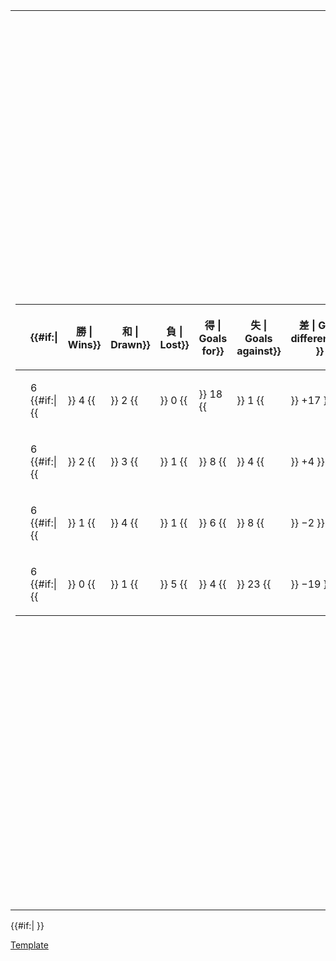 {|
|-
|<!-- GROUP STANDINGS TABLE-->
{| class="wikitable" style="text-align: center; font-size: 100%;"
|-
!width=165|{{tnavbar-header|球隊|2014年國際足協世界盃外圍賽 – 中北美洲及加勒比海區第二圈D組}}
!width=25|{{Tooltip| 賽 | Played}}
{{#if:{{{expanded|}}}|
!width=25{{!}}{{Tooltip| 勝 | Wins}}
!width=25{{!}}{{Tooltip| 和 | Drawn}}
!width=25{{!}}{{Tooltip| 負 | Lost}}
!width=25{{!}}{{Tooltip| 得 | Goals for}}
!width=25{{!}}{{Tooltip| 失 | Goals against}}
!width=25{{!}}{{Tooltip| 差 | Goal difference}}
}}
!width=25|{{Tooltip | 分 | Points}}
|- bgcolor=#ccffcc
|style="text-align:left;"|{{fb|CAN}}
|6 {{#if:{{{expanded|}}}|{{!!}} 4 {{!!}} 2 {{!!}} 0 {{!!}} 18 {{!!}} 1 {{!!}} +17 }}||'''14'''
|- 
|style="text-align:left;"|{{fb|PUR}}
|6 {{#if:{{{expanded|}}}|{{!!}} 2 {{!!}} 3 {{!!}} 1 {{!!}} 8 {{!!}} 4 {{!!}} +4 }}||'''9'''
|- 
|style="text-align:left;"|{{fb|SKN}}
|6 {{#if:{{{expanded|}}}|{{!!}} 1 {{!!}} 4 {{!!}} 1 {{!!}} 6 {{!!}} 8 {{!!}} −2 }}||'''7'''
|- 
|style="text-align:left;"|{{fb|LCA}}
|6 {{#if:{{{expanded|}}}|{{!!}} 0 {{!!}} 1 {{!!}} 5 {{!!}} 4 {{!!}} 23 {{!!}} −19 }}||'''1'''
|}
|<!-- FIXTURES TABLE -->
{{#if:{{{fixtures|}}}|
{{{!}} class="wikitable" style="text-align:center; font-size:100%;"
{{!}}-
!width=165{{!}}&nbsp;
!{{flagicon|CAN}}
!{{flagicon|PUR}}
!{{flagicon|SKN}}
!{{flagicon|LCA}}
{{!}}-
{{!}} style="text-align:right;"{{!}}{{fb-rt|CAN}}
{{!}} &ndash;
{{!}} title="Canada v Puerto Rico" {{!}}[[2014年世界盃外圍賽中北美洲及加勒比海區第二輪#Canada v Puerto Rico|0–0]]
{{!}} title="Canada v Saint Kitts and Nevis" {{!}}[[2014年世界盃外圍賽中北美洲及加勒比海區第二輪#Canada v Saint Kitts and Nevis|4–0]]
{{!}} title="Canada v Saint Lucia" {{!}}[[2014年世界盃外圍賽中北美洲及加勒比海區第二輪#Canada v Saint Lucia|4–1]]
{{!}}-
{{!}} style="text-align:right;"{{!}}{{fb-rt|PUR}}
{{!}} title="Puerto Rico v Canada" {{!}}[[2014年世界盃外圍賽中北美洲及加勒比海區第二輪#Puerto Rico v Canada|0–3]]
{{!}} &ndash;
{{!}} title="Puerto Rico v Saint Kitts and Nevis" {{!}}[[2014年世界盃外圍賽中北美洲及加勒比海區第二輪#Puerto Rico v Saint Kitts and Nevis|1–1]]
{{!}} title="Puerto Rico v Saint Lucia" {{!}}[[2014年世界盃外圍賽中北美洲及加勒比海區第二輪#Puerto Rico v Saint Lucia|3–0]]
{{!}}-
{{!}} style="text-align:right;"{{!}}{{fb-rt|SKN}}
{{!}} title="Saint Kitts and Nevis v Canada" {{!}}[[2014年世界盃外圍賽中北美洲及加勒比海區第二輪#Saint Kitts and Nevis v Canada|0–0]]
{{!}} title="Saint Kitts and Nevis v Puerto Rico" {{!}}[[2014年世界盃外圍賽中北美洲及加勒比海區第二輪#Saint Kitts and Nevis v Puerto Rico|0–0]]
{{!}} &ndash;
{{!}} title="Saint Kitts and Nevis v Saint Lucia" {{!}}[[2014年世界盃外圍賽中北美洲及加勒比海區第二輪#Saint Kitts and Nevis v Saint Lucia|1–1]]
{{!}}-
{{!}} style="text-align:right;"{{!}}{{fb-rt|LCA}}
{{!}} title="Saint Lucia v Canada" {{!}}[[2014年世界盃外圍賽中北美洲及加勒比海區第二輪#Saint Lucia v Canada|0–7]]
{{!}} title="Saint Lucia v Puerto Rico" {{!}}[[2014年世界盃外圍賽中北美洲及加勒比海區第二輪#Saint Lucia v Puerto Rico|0–4]]
{{!}} title="Saint Lucia v Saint Kitts and Nevis" {{!}}[[2014年世界盃外圍賽中北美洲及加勒比海區第二輪#Saint Lucia v Saint Kitts and Nevis|2–4]]
{{!}} &ndash;
{{!}}}
}}
|}
{{#if:{{{tiebreakers|}}}|
}}<noinclude>
[[Category:2014年世界盃外圍賽|Template]]
</noinclude>